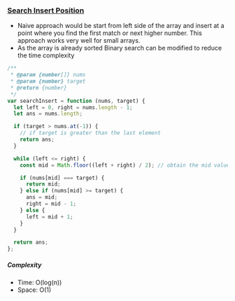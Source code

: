 ### [Search Insert Position](https://leetcode.com/problems/search-insert-position/)

- Naive approach would be start from left side of the array and insert at a point where you find the first match or next higher number. This approach works very well for small arrays.
- As the array is already sorted Binary search can be modified to reduce the time complexity

```js copy
/**
 * @param {number[]} nums
 * @param {number} target
 * @return {number}
 */
var searchInsert = function (nums, target) {
  let left = 0, right = nums.length - 1;
  let ans = nums.length;

  if (target > nums.at(-1)) {
    // if target is greater than the last element
    return ans;
  }

  while (left <= right) {
    const mid = Math.floor((left + right) / 2); // obtain the mid value

    if (nums[mid] === target) {
      return mid;
    } else if (nums[mid] >= target) {
      ans = mid;
      right = mid - 1;
    } else {
      left = mid + 1;
    }
  }

  return ans;
};
```

##### Complexity

- Time: O(log(n))
- Space: O(1)
